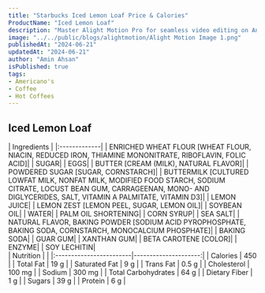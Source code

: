 ```yaml
---
title: "Starbucks Iced Lemon Loaf Price & Calories"
ProductName: "Iced Lemon Loaf"
description: "Master Alight Motion Pro for seamless video editing on Android, iOS, and Tablets with our ultimate guide, unlocking advanced features and elevating your skills in 2024!"
image: "../../public/blogs/alightmotion/Alight Motion Image 1.png"
publishedAt: "2024-06-21"
updatedAt: "2024-06-21"
author: "Amin Ahsan"
isPublished: true
tags:
- Americano's
- Coffee
- Hot Coffees   
---
```


 
## Iced Lemon Loaf 
  
<div className="tables-container">
  <div className="table-wrapper">
    | Ingredients  |  
    |:-------------|
    | ENRICHED WHEAT FLOUR [WHEAT FLOUR, NIACIN, REDUCED IRON, THIAMINE MONONITRATE, RIBOFLAVIN, FOLIC ACID]|
    | SUGAR|
    | EGGS|
    | BUTTER [CREAM (MILK), NATURAL FLAVOR]|
    | POWDERED SUGAR [SUGAR, CORNSTARCH]|
    | BUTTERMILK [CULTURED LOWFAT MILK, NONFAT MILK, MODIFIED FOOD STARCH, SODIUM CITRATE, LOCUST BEAN GUM, CARRAGEENAN, MONO- AND DIGLYCERIDES, SALT, VITAMIN A PALMITATE, VITAMIN D3]|
    | LEMON JUICE|
    | LEMON ZEST [LEMON PEEL, SUGAR, LEMON OIL]|
    | SOYBEAN OIL|
    | WATER|
    | PALM OIL SHORTENING|
    | CORN SYRUP|
    | SEA SALT|
    | NATURAL FLAVOR, BAKING POWDER [SODIUM ACID PYROPHOSPHATE, BAKING SODA, CORNSTARCH, MONOCALCIUM PHOSPHATE]|
    | BAKING SODA|
    | GUAR GUM|
    | XANTHAN GUM|
    | BETA CAROTENE [COLOR]|
    | ENZYME|
    | SOY LECHITIN|
  </div>
  <div className="table-wrapper">
    | Nutrition               |                      |  
    |:------------------------|---------------------:|
    | Calories                | 450                  |
    | Total Fat               | 19 g                 |
    | Saturated Fat           | 9 g                  |
    | Trans Fat               | 0.5 g                |
    | Cholesterol             | 100 mg               |
    | Sodium                  | 300 mg               |
    | Total Carbohydrates     | 64 g                 |
    | Dietary Fiber           | 1 g                  |
    | Sugars                  | 39 g                 |
    | Protein                 | 6 g                  |
  </div>
</div>
<style jsx>{`
  .tables-container {
    display: flex;
    flex-direction: row;
    gap: 30px;
  }
  .table-wrapper {
    width: 500px; /* Adjust as needed */
  }
  @media (max-width: 768px) {
    .tables-container {
      flex-direction: column;
      gap: 0px; /* Adjust as needed */
    }
    .table-wrapper {
      width: 100%; /* Adjust as needed */
    }
  }
`}</style>
